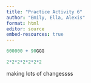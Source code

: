 ```yaml
---
title: "Practice Activity 6"
author: "Emily, Ella, Alexis"
format: html
editor: source
embed-resources: true
---
```


```r
600000 + 90GGG
```

```r
2*2*2*2*2*2*2
```

making lots of changessss
